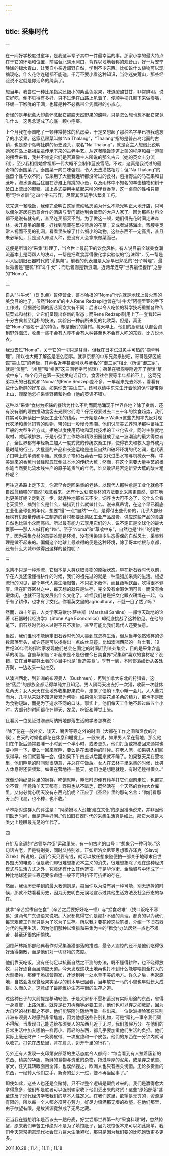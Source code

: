 ```yaml
---
---
---
```

title: 采集时代
---




一

在一间好学校度过童年，是我这半辈子其中一件最幸运的事。那家小学的最大特点在于它的环境和位置，前临台北淡水河口，背靠以坟地著称的观音山，好一片安宁静谧的绿水青山，让我自小亲近郊野自然，学到不少东西。比如说什么植物可以现摘现吃，什么花你连碰都不能碰。千万不要小看这种知识，当你迷失荒山，那些经验说不定就是你活命的绳索了。

想当年，我尝过一种比尾指尖还细小的紫蓝色浆果，味道酸酸甘甘，非常鲜明。说它好吃，倒不见得有多好，只不过走在山路上见着了，便顺手摘几颗下来做零嘴，纾缓一下喉咙的干涸，也算是种不必携带全凭偶得的小点心。

奇怪的是年纪愈大却愈怀念起它那股天然野果的酸味，只是怎么想也想不起它究竟叫什么。这思念遂成了心底一颗小疙瘩。

上个月我在泰国吃了一顿非常特殊的私房菜，于是又想起了那种名字早已被我遗忘了的小浆果。这家私房菜叫做“Na Thalang”，“Thalang”指的是普吉岛北面的古镇，也是整个岛屿社群的历史源头，取名“Na Thalang”，就是女主人想借此说明她家在岛上祖祖辈辈传承下来的古老手艺。从这餐晚饭逐道上菜的程序和每一道菜的摆盘来看，我并不肯定它们是否真像主人所说的那么古典（她的英文十分流利），至少我相信她曾祖那一代大概不会制作蓝姜雪葩。不过，这真是我试过的最奇特的泰国菜了。泰国菜一向口味强烈，令人无法漠然相对；但“Na Thalang”的强烈个性与众不同，它采用了大量我连听都没听过的食材，包括野生的马芒果和甘蔗叶，海水退潮后犹自在沙滩上爬跳的小蚤，以及雨林中不知名的羊齿植物和树干破口上流出的蜜糖。加上各式要用手拿起来啃的伴食香草，这一桌菜的性格只能用“野性难驯”这四个字去形容，尽管其烹调手法繁复工巧。

吃完这一餐晚饭，我便完全明白这家流动私房菜为什么不能光明正大地开店，只可以偶尔寄居在愿意合作的酒店与专门请她到会做菜的大户人家了。因为那些材料全都不是说有就有的，甚至连买都买不到。为了做这一顿，她们得先花时间走进森林，拨开悬吊的藤蔓，好找到隐藏在繁枝背后的花草；又或者游荡海岸，弯腰寻觅常人视而不见的孔洞，看看里头躲了什么细小的动物。这些东西不一定高贵，甚且未必罕见，只是没人养没人种，更没有人会拿来做菜而已。

这便是所谓的“采集”料理了，当今世上最前卫的饮食风格。有人说目前全球美食潮流基本上是两帮人的决斗，一帮是把煮食弄得像化学实验似的“泡沫帮”，另一帮是叫人回到旧石器时代的“采集帮”。前者的代表自是大家早已熟悉的“分子料理”，最优秀者是“肥鸭”和“斗牛犬”；而后者则是新浪潮，近两年连夺“世界最佳餐厅”之誉的“Noma”。

二

自从“斗牛犬”（El Bulli）暂停营业，哥本哈根的“Noma”也许就是地球上最火热的美食目的地了。虽然“Noma”的主人Rene Redzepi也曾在“斗牛犬”阿德里亚的手下工作过，但据说他俩的厨艺观念大有不同：后者以令人吃惊的科学技巧重塑各种传统菜式和材料，让它们呈现出崭新的形态；而Rene Redzepi则用上了一套看起来十分古典甚至粗朴的技法，实验出一种前所未见的北欧菜。但是，真正使“Noma”驰名于世的特色，却是他们的食材。每天早上，他们的厨房团队都会跑到野外海滨，收集一些不会有人养不会有人种甚至也不会有人吃的东西，比方说地衣。

我没去过“Noma”，关于它的一切只是耳食。但我在日本试过炙手可热的“摘草料理”，所以也大概了解这是怎么回事。就拿京都的中东兄弟来说吧，哥哥是郊区旅馆“美山庄”的老板，其声名近年甚至可以与著名的“御三家”相比（所谓“御三家”，就是“俵屋”、“炭屋”和“柊家”这三间老字号旅馆）；弟弟在银阁寺附近开了餐馆“草喰中东”，每个月只在第一天接受电话订位，食客往往要等半年都轮不上。这两兄弟每天的日程就和“Noma”的Rene Redzepi差不多，一早起来先去郊外，看看有些什么新鲜的好东西。如果你去“美山庄”，还可以请中东先生开着他的保时捷带你上山，观摩他怎样采集野菌和钓鱼（他的英语不错）。

这种以“采集”食材为招徕的餐馆为什么不约而同地涌现于世界各地？除了贪新，还有没有别的理由推动食客去光顾它们呢？仔细观察过去二三十年的饮食趋势，我们其实可以解读出一条反工业化的线索。一开始是Alice Walter这些先知率先反对现代农场和集体饲育的动物，带领出一股慢食热潮。他们讨厌美式养鸡场那种畜牲工厂般的大型生产方式，拒绝过度使用药物和现代技术的工业化农业，同时主张就地取材，减低碳排放。于是小型手工作坊和精致田园就成了这一波潮流的最大得益者了，全世界都有年轻新血加入一度式微的传统农畜工作，使得农夫和牧人意外成为最时髦的行业。大批量的产品和长途运输是违反自然和破坏环境的代名词，也代表了口味上的单调和平庸。就像原子笔和石英表一度取代过墨水笔与机械表一样，中美洲来的香蕉也曾经彻底压倒过本地的传统大蕉；然而，在这个需要大量手艺的墨水笔当然要比流水线生产的原子笔贵气的年代，谁又敢轻易否定新界大蕉的酸甘粗朴呢？

再往这条路上走下去，你迟早会走回采集的老路。以现代人那种愈是工业化就愈不自然愈糟糕的“自然”观念看来，还有什么获取食材的方法要比采集更自然、更在地也更美好呢？走到这一步，就连种地都省去不少，饲养也大可不必了，吃什么全看老天赏脸，摘到什么是什么，捕猎到什么就做什么。说来真吊诡，在这个早已彻底工业化全球化的年代，想要“慢”一点“自然”一点，是得付出些代价的，几乎大部分标榜有机限量传统手工制造的食材都要比集团工业产品昂贵，供应这些产品的食店自然也比较小众而高档。所以最有能力去享用它们的人，说不定正是全球化的最大赢家——那人人喊打的“1％”。至于“Noma”和“草喰中东”，自然也是“1％”的猎物了。因为采集食材的首要难题是环境，没有污染较少生态得保的自然风土，采集料理是做不起来的。偏偏这个地球上最难得的便是这种环境，除了哥本哈根与京都，还有什么大城市做得出这样的餐馆呢？

三

采集不只是一种潮流，它根本是人类获取食物的原始状态。早在新石器时代以前，早在人类还没懂得耕作的时候，我们的祖先过的就是一种渔猎加采集的生活。根据流行的习见，那个年代人类生活艰苦，不只衣不蔽体，而且茹毛饮血，吃得很不健康。活在旷野密林之中，每天想的就只是生存，完全没有余暇休闲可言。而没有余暇休闲，也就不可能发展出什么文化了。难怪我们总是把文化跟农耕绑在一起，似乎有了耕作，也才有了文化。你看英文里的agricultural，不就一目了然了吗？

然而，四十年前，人类学家马歇尔·萨林斯（Marshall Sahlins）一部惊天动地的论著《石器时代经济学》（Stone Age Economics）却彻底挑战了这种俗见。在他的笔下，旧石器时代的人过得不只不凄惨，甚至可能比我们现代人还要快意。

当然，我们谁也不能确定旧石器时代的人类到底怎样生活，但从当年依然残存的少数部落里头，或许还是可以找得出一点蛛丝马迹。比如澳洲西部的一群土著，19世纪30年代的探险家发现他们总会在固定的时间赶到某处集会，目的是采集含羞草的树脂。含羞草树脂？听起来是不是很像今日美食界“采集帮”喜欢的食材呢？没错，它在当年那群土著的心目中也是“当造美食”。季节一到，不同部落纷纷从各处齐聚，一边收采一边社交。

从澳洲西北，到非洲的布须曼人（Bushmen），再到加拿大东北的狩猎者，这些“落后”的部族全都活得单纯并且知足。男人隔两天出去打一次猎，收获一次就休息两天；女人天天在营地外收集野果花草，走累了便躺下来小睡一会儿。人人量力而为，几乎从来就不知道疲累为何物。如果偶尔真要花点多余的精力，那也不是因为食物短缺，而是为了追求不同的口味。事实上，他们每天工作绝不超过四五个小时，大部分的时间都花在聊天、发呆、吃饭和睡觉上头。

且看另一位见证过澳洲阿纳姆地部落生活的学者怎样说：

“除了花在一般社交、谈天、嚼舌等等之外的时间（大都在工作之间和烹食的时候），白天的时候也都花在休息和睡觉上。一般来说，如果男人呆在营地，那么他们在午饭后通常要睡一小时到一个半小时，或者更久。他们打鱼或狩猎回来通常也要小睡一下，要么一回来就睡，要么是在煮猎物的时候。在老人湾，如果男人们回来得早，他们就要睡一会，但如果下午四点以后回来就不睡了。如果整天呆在营地里，他们睡觉的时间就很随意，并总在午饭后。女人在去林子里采集的时候，比男人休息得还要频繁。如果在营地待一整天，她们也是想睡就睡，有时还睡得很久。”

就像动物纪录片里的狮群，吃饱就睡，睡觉时即便有羚羊打它们跟前走过，也都完全不管。毕竟羚羊天天都有，野果也从不匮乏，既然活在一个天然的食物大仓库里，又何必忧心明天没有东西充饥呢？正应了《圣经》里的那句名言：“你们看那天上的飞鸟，也不种，也不收。”

萨林斯对这群人的评注是：“阿纳姆地人没能‘建立文化’的原因准确说来，并非因他们缺乏时间，而是游手好闲。”假如旧石器时代的采集生活真是如此，那它大概是人类史上睡眠最充足的年代了。

四

在扩及全球的“占领华尔街”运动里头，有一句古老的口号：“想象另一种可能。”这句话古老，但是特别美，同时又特别难。正如斯洛文尼亚思想家齐泽克（Slavoj Žižek）所说的，我们今天只要有钱，就可以放任想象随便拍一部关于地球末日世界毁灭的电影；但是我们却很难想象资本主义的消失，很难想象除了现在这种经济模式与生活方式之外，究竟还有什么其他选项。于是华尔街、金融城与中环成了一种比地球还要长寿还要像命运一般不可阻挡不可抗拒的存在。

然而，我读历史学到的最大教训则是，每当你以为没有另一种可能，别无选择的时候，那就不妨看看历史，因为历史明白无误地宣示过其他生活方法及社会形态的存在。

就拿“辛苦揾嚟自在食”（辛苦之后要好好吃一顿）与“揾食艰难”（找口饭吃不容易）这两句广东谚语来说吧。大家都觉得它们是颠扑不破的真理，都真的以为我们每天艰苦工作就只是为了吃为了生存。所以我才要花掉这些笔墨，介绍一下旧石器时代的先民生活，因为他们那种以渔猎和采集为主的“揾食”办法居然一点也不艰苦，甚至还很悠闲愉快。

回顾萨林斯那部经典著作对采集渔猎部落的描述，最令人震惊的还不是他们吃得很好活得懒散，而是他们对一切财物的态度。

他们靠天吃饭，没有任何足以抗衡自然之不测的办法，既不懂得耕种，也不晓得放牧，只好逐食而居顺应天道。今天发现这块土地再也打不到什么能够喂饱全村人的大型猎物，那便干脆拔营搬家，迁徙到另一处水草丰美的地方。许久之后，再返原地，自然会发现曾经果实落尽的树木早已回春，当年放它一马的小兽也早就长大成群。久而久之，这竟成了最能维护生态平衡的生存之道。

过这种日子的大前提是移动轻便，于是大家都不愿积蓄没有实际用途的东西，省得一身累赘，上路沉重。就算是石刀树绳等必要工具，他们也可以弃之如敝屣，因为大自然的材料取之不尽，他们能够随时随地再做一些出来。一位欧洲探险家在告别非洲布须曼人时感到非常尴尬，因为他想送些告别礼物，可是“赠礼一事令我们颇不得解。当发现自己能送给布须曼人的东西几近于无时，我们羞赧万分。在他们的日常生活中加入哪怕一样再小、再轻的东西，都几乎要加重他们生活的负担。他们实际上毫无财产：一条狮皮带、一块皮垫和一个皮包。他们的东西在一分钟内就可以收完，打包在皮垫里，背在肩头，迈开千里的行程”。

另外还有人发现一支印第安部落的生活态度令人郁闷：“每当看到有人拉着簇新的东西、精美的华服、新鲜的食物与贵重的杂物，拖过厚厚的泥浆，或是弃之孩童、家犬，任凭其转眼面目全非，也漠然视之，欧洲人也只有摇头惋惜。无论多贵重的东西，一经转入他们之手，新奇的劲头一过，便不再当回事了。”

即使如此，这些人也还是会赌博，只不过整个逻辑是颠倒过来的。我们是赢得愈大拿得愈多，他们却是胜者可以强制输家收下他们丢出来的财货！这些“原始部落”甚至违反了现代经济学教我们的基本人性定义。在我们这里，欲望是无穷的，资源是有限的，所以每一个人都必须劳心劳力，好尽力填满那无垠的欲壑。在他们那里，由于欲望有限，是故资源竟然成了无尽之藏。

正当我在遐想明年是否该去一趟丹麦，好尝尝那世界第一的“采食料理”时，忽然惊醒，原来我们辛苦工作绝对不是为了填饱肚子，因为吃饱饭本来可以如此简单。我们今天常常抱怨现代社会压力巨大生活紧张，那只是因为我们要的比吃饱饭更多更多。





2011.10.28 ; 11.4 ; 11.11 ; 11.18